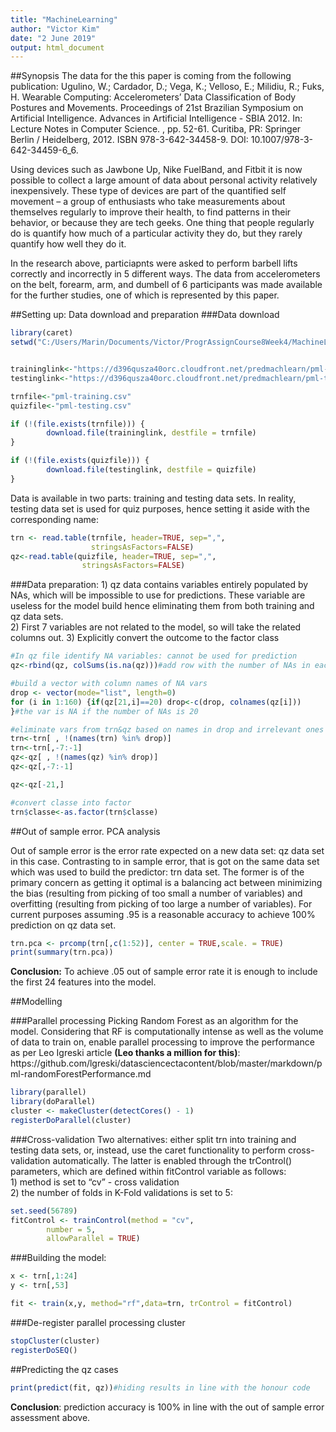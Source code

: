 ```yaml
---
title: "MachineLearning"
author: "Victor Kim"
date: "2 June 2019"
output: html_document
---
```

##Synopsis
The data for the this paper is coming from the following publication:
Ugulino, W.; Cardador, D.; Vega, K.; Velloso, E.; Milidiu, R.; Fuks, H. Wearable Computing: Accelerometers' Data Classification of Body Postures and Movements. Proceedings of 21st Brazilian Symposium on Artificial Intelligence. Advances in Artificial Intelligence - SBIA 2012. In: Lecture Notes in Computer Science. , pp. 52-61. Curitiba, PR: Springer Berlin / Heidelberg, 2012. ISBN 978-3-642-34458-9. DOI: 10.1007/978-3-642-34459-6_6. 

Using devices such as Jawbone Up, Nike FuelBand, and Fitbit it is now possible to collect a large amount of data about personal activity relatively inexpensively. These type of devices are part of the quantified self movement – a group of enthusiasts who take measurements about themselves regularly to improve their health, to find patterns in their behavior, or because they are tech geeks. One thing that people regularly do is quantify how much of a particular activity they do, but they rarely quantify how well they do it.

In the research above, particiapnts were asked to perform barbell lifts correctly and incorrectly in 5 different ways. The data from accelerometers on the belt, forearm, arm, and dumbell of 6 participants was made available for the further studies, one of which is represented by this paper.

##Setting up: Data download and preparation
###Data download

```r
library(caret)
setwd("C:/Users/Marin/Documents/Victor/ProgrAssignCourse8Week4/MachineLearning/MachineLearning")


traininglink<-"https://d396qusza40orc.cloudfront.net/predmachlearn/pml-training.csv"
testinglink<-"https://d396qusza40orc.cloudfront.net/predmachlearn/pml-testing.csv"

trnfile<-"pml-training.csv"
quizfile<-"pml-testing.csv"

if (!(file.exists(trnfile))) {
        download.file(traininglink, destfile = trnfile)
}

if (!(file.exists(quizfile))) {
        download.file(testinglink, destfile = quizfile)
}

```
Data is available in two parts: training and testing data sets. In reality, testing data set is used for quiz purposes, hence setting it aside with the corresponding name:

```r
trn <- read.table(trnfile, header=TRUE, sep=",",
                  stringsAsFactors=FALSE)
qz<-read.table(quizfile, header=TRUE, sep=",",
                stringsAsFactors=FALSE)
```
###Data preparation:
1) qz data contains variables entirely populated by NAs, which will be impossible to use for predictions. These variable are useless for the model build hence eliminating them from both training and qz data sets.   
2) First 7 variables are not related to the model, so will take the related columns out.
3) Explicitly convert the outcome to the factor class

```r
#In qz file identify NA variables: cannot be used for prediction
qz<-rbind(qz, colSums(is.na(qz)))#add row with the number of NAs in each var

#build a vector with column names of NA vars
drop <- vector(mode="list", length=0)
for (i in 1:160) {if(qz[21,i]==20) drop<-c(drop, colnames(qz[i]))
}#the var is NA if the number of NAs is 20

#eliminate vars from trn&qz based on names in drop and irrelevant ones [,-7:-1]
trn<-trn[ , !(names(trn) %in% drop)]
trn<-trn[,-7:-1]
qz<-qz[ , !(names(qz) %in% drop)]
qz<-qz[,-7:-1]

qz<-qz[-21,]

#convert classe into factor
trn$classe<-as.factor(trn$classe)
```

##Out of sample error. PCA analysis

Out of sample error is the error rate expected on a new data set: qz data set in this case. Contrasting to in sample error, that is got on the same data set which was used to build the predictor: trn data set. The former is of the primary concern as getting it optimal is a balancing act between minimizing the bias (resulting from picking of too small a number of variables) and overfitting (resulting from picking of too large a number of variables). For current purposes assuming .95 is a reasonable accuracy to achieve 100% prediction on qz data set.
```r
trn.pca <- prcomp(trn[,c(1:52)], center = TRUE,scale. = TRUE)
print(summary(trn.pca))
```
**Conclusion:** To achieve .05 out of sample error rate it is enough to include the first 24 features into the model.

##Modelling

###Parallel processing
Picking Random Forest as an algorithm for the model. Considering that RF is computationally intense as well as the volume of data to train on, enable parallel processing to improve the performance as per Leo Igreski article **(Leo thanks a million for this)**: https://github.com/lgreski/datasciencectacontent/blob/master/markdown/pml-randomForestPerformance.md
```r
library(parallel)
library(doParallel)
cluster <- makeCluster(detectCores() - 1)
registerDoParallel(cluster)
```

###Cross-validation
Two alternatives: either split trn into training and testing data sets, or, instead, use the caret functionality to perform cross-validation automatically. The latter is enabled through the trControl() parameters, which are defined within fitControl variable as follows:   
1) method is set to "cv" - cross validation   
2) the number of folds in K-Fold validations is set to 5: 

```r
        
set.seed(56789)
fitControl <- trainControl(method = "cv",
        number = 5,
        allowParallel = TRUE)
```
###Building the model:
```r

x <- trn[,1:24]
y <- trn[,53]

fit <- train(x,y, method="rf",data=trn, trControl = fitControl)
```

###De-register parallel processing cluster
```r
stopCluster(cluster)
registerDoSEQ()
```
##Predicting the qz cases
```r
print(predict(fit, qz))#hiding results in line with the honour code
```
**Conclusion**: prediction accuracy is 100% in line with the out of sample error assessment above.